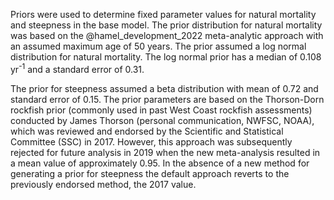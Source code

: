 Priors were used to determine fixed parameter values for natural mortality and steepness in the base model.  The prior distribution for natural mortality was based on the @hamel_development_2022 meta-analytic approach with  an assumed maximum age of 50 years. The prior assumed a log normal distribution for natural mortality. The log normal prior has a median of 0.108 yr^-1^ and a standard error of 0.31. 

The prior for steepness assumed a beta distribution with mean of 0.72 and standard error of 0.15. The prior parameters are based on the Thorson-Dorn rockfish prior (commonly used in past West Coast rockfish assessments) conducted by James Thorson (personal communication, NWFSC, NOAA), which was reviewed and endorsed by the Scientific and Statistical Committee (SSC) in 2017. However, this approach was subsequently rejected for future analysis in 2019 when the new meta-analysis resulted in a mean value of approximately 0.95. In the absence of a new method for generating a prior for steepness the default approach reverts to the previously endorsed method, the 2017 value.
